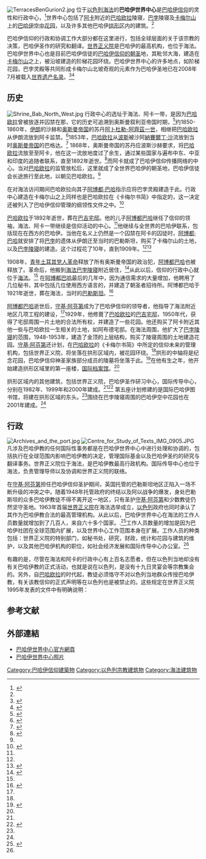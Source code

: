 {{巴哈伊}}
[[File:TerracesBenGurion2.jpg|thumb]]
{{coord|32|48|52|N|34|59|13|E|display=title|region:IL_type:landmark_source:dewiki}}
{{for|巴哈伊世界中心的建筑|巴哈伊世界中心群楼}}
位于[[以色列|以色列]][[海法|海法]]的'''巴哈伊世界中心'''是[[巴哈伊信仰|巴哈伊信仰]]的灵性和行政中心，<ref name="PSmith">{{cite encyclopedia |last= Smith |first= Peter |encyclopedia= A concise encyclopedia of the Bahá'í Faith |title= Bahá'í World Centre |year= 2000 |publisher=Oneworld Publications |location= Oxford |isbn= 1-85168-184-1 |pages= 71–72}}</ref>世界中心包括了[[阿卡_(以色列)|阿卡]]附近的[[巴哈欧拉|巴哈欧拉]]陵寝，[[巴孛|巴孛]]陵寝及[[卡梅尔山|卡梅尔山]]上的[[巴哈伊空中花园|巴哈伊空中花园]]，以及许多其他巴哈伊[[拱形区|拱形区]]内的建筑。<ref name="PSmith"/>  

巴哈伊信仰的行政和协调工作大部分都在这里进行，包括全球层面的关于该宗教的决策，巴哈伊圣作的研究和翻译。[[世界正义院|世界正义院]]是巴哈伊的最高机构，也位于海法。巴哈伊世界中心也是目前巴哈伊信徒的[[朝圣|巴哈伊信仰的朝圣]]地，其毗邻大海，建造在[[卡梅尔山|卡梅尔山]]之上，被沿坡建造的阶梯花园环绕。巴哈伊世界中心的许多地点，如阶梯花园，巴孛灵殿等共同形成卡梅尔山北坡奇观的元素作为巴哈伊圣地已在2008年7月被载入[[世界遗产名录|世界遗产名录]]。<ref>{{cite web | url = http://whc.unesco.org/en/news/452 | accessdate = 2008-07-08 | date = 2008-07-08 | title = Three new sites inscribed on UNESCO’s World Heritage List | author = UNESCO World Heritage Centre | archive-date = 2019-09-28 | archive-url = https://web.archive.org/web/20190928171711/http://whc.unesco.org/en/news/452/ | dead-url = no }}</ref><ref>{{cite web | url = http://whc.unesco.org/archive/2007/whc07-31com-8be.pdf | title = Convention concerning the protection of the world cultural and natural heritage | pages = p. 34 | author = World Heritage Committee | date = 2007-07-02 | accessdate = 2008-07-08 | archive-date = 2016-03-04 | archive-url = https://web.archive.org/web/20160304025833/http://whc.unesco.org/archive/2007/whc07-31com-8be.pdf | dead-url = no }}</ref>

== 历史 ==
[[File:Shrine_Bab_North_West.jpg|thumb]]
行政中心的选址于海法、阿卡一带，是因为[[巴哈欧拉|巴哈欧拉]]曾被放逐并囚禁在那，它的历史可追溯到奥斯曼叙利亚帝国时期，<ref name="chehabi_190">{{Harvnb|Chehabi|2008|pp=190–194}}</ref>约1850-1860年，[[伊朗|伊朗]]的沙赫和[[奥斯曼帝国|奥斯曼帝国]]的苏丹[[阿卜杜勒-阿齊茲一世|阿卜杜勒-阿齊茲一世]]，相继把[[巴哈欧拉|巴哈欧拉]]从伊朗流放到阿卡监禁。<ref name="buck">{{Harvnb|Buck|2003|pp=83–106}}</ref>1853年，[[巴哈欧拉|巴哈欧拉]]从[[伊朗|波斯]]被沙阿[[納賽爾丁·沙|納賽爾丁·沙]]流放到当时[[奥斯曼帝国|奥斯曼帝国]]的巴格达。<ref name="balyuziA99">{{Harvnb|Balyuzi|2001|p=99}}</ref> 1868年，奥斯曼帝国的苏丹应波斯沙赫要求，将[[巴哈欧拉|巴哈欧拉]]流放至至阿卡，他在这一流放地度过了余生，通过某些国家与遍布中东、中亚和印度的追随者联系，直至1892年逝世。<ref>{{Harvnb|Taherzadeh|1977|pp=56–58}}</ref>而阿卡就成了巴哈伊信仰传播网络的中心。当对[[巴哈欧拉|巴哈欧拉]]的监管放松后，这里就成了全世界巴哈伊的朝圣地，巴哈伊信徒会长途旅行至此地，以朝见巴哈欧拉。<ref name="PSmith"/>

在对海法访问期间巴哈欧拉向其子[[阿博都·巴哈|阿博都·巴哈]]指示应将巴孛灵殿建造于此。行政中心建造在卡梅尔山之上同样也是巴哈欧拉在《卡梅尔书简》中指定的，这一决定还被列入了巴哈伊信仰管理的纲领性文件之中。<ref name="PSmith2">{{cite encyclopedia |last= Smith |first= Peter |encyclopedia= A concise encyclopedia of the Bahá'í Faith |title= Arc, buildings of |year= 2000 |publisher=Oneworld Publications |location= Oxford |isbn= 1-85168-184-1 |pages= 45–46}}</ref>

[[巴哈欧拉|巴哈欧拉]]于1892年逝世，葬在[[巴吉宅邸|巴吉宅邸]]。他的儿子[[阿博都巴哈|阿博都巴哈]]继任了信仰的领袖，海法、阿卡一带继续是信仰活动的中心。<ref name="PSmith"/>他继续与全世界的巴哈伊联系，包括现在在西方的巴哈伊。当他在名义上仍然是一个囚禁在阿卡的囚徒时，[[阿博都·巴哈|阿博都·巴哈]]就安排了将[[巴孛|巴孛]]的遗体从伊朗迁至当时的巴勒斯坦，购买了卡梅尔山的土地，以及[[巴孛陵寝|巴孛陵寝]]的建造。这个过程花了10年，直到1909年。<ref name="PSmith"/><ref name="b_p90-93">{{harvnb|Balyuzi|2001|pp=90–93}}</ref>

1908年，[[青年土耳其党人革命|青年土耳其党人革命]]释放了所有奥斯曼帝国的政治犯，[[阿博都巴哈|阿博都巴哈]]也被释放了。革命后，他搬到[[海法|海法]][[巴孛陵寝|巴孛陵寝]]附近居住，<ref name="b_p131">{{harvnb|Balyuzi|2001|p=131}}</ref>从此以后，信仰的行政中心就位于[[海法|海法]]。<ref name="PSmith"/> 在[[阿博都巴哈|阿博都巴哈]]最后的几年中，因为通信需求的大量增加，他聘用了几位秘书，其中包括几位使用西方语言的，并建造了朝圣者招待所。阿博都巴哈于1921年逝世，葬在海法，当时的[[巴勒斯坦|巴勒斯坦]]。<ref name="balyuziA452">{{Harvnb|Balyuzi|2001|p=452}}</ref> 

[[阿博都巴哈|阿博都巴哈]]逝世后，[[守基·阿芬第|守基·阿芬第]]成为了巴哈伊信仰的领导者，他指导了海法附近地区几项工程的建设，<ref name="PSmith"/>1929年，他修葺了[[巴哈欧拉|巴哈欧拉]]的[[巴吉宅邸|巴吉宅邸]]，1950年代，获得了宅邸周围一片土地的合法所有权，并建造了一些花园。他还购买了阿卡附近其他一些与巴哈欧拉一生相关的土地，如阿布德宅邸。在海法周围，他扩大了[[巴孛陵寝|巴孛陵寝]]的范围，1948-1953年，建造了金顶的上层结构，购买了陵寝周围的土地建造花园。[[守基·阿芬第|守基·阿芬第]]还计划，在[[巴哈欧拉|巴哈欧拉]]的《卡梅尔书简》中所定的信仰未来的管理机构，包括世界正义院，将坐落在拱形区域内，被花园环绕。<ref name="PSmith2"/>拱形的中轴将是纪念花园，巴哈伊信仰神圣家族部分成员的陵墓将坐落于此。<ref>{{Harvnb|Rabbani|1969|p=261}}</ref>在他有生之年，他开始建造拱形区域里的第一座楼，[[巴哈伊世界中心群楼#国际档案馆|国际档案馆]]。<ref name="PSmith"/>

拱形区域内的其他建筑，包括世界正义院，巴哈伊圣作研习中心，国际传导中心，分别在1982年、1999年和2000年建成。<ref name="PSmith2"/><ref name="PSmith3">{{Harvnb|Smith|2008|p=74}}</ref> 第五座计划修建的是国际巴哈伊图书馆，将建在拱形区域的东头。<ref name="PSmith3"/>围绕在巴孛陵寝周围的巴哈伊空中花园也在2001年建成。<ref name="PSmith3"/>

== 行政 ==
[[File:Archives_and_the_port.jpg|thumb]]
[[File:Centre_for_Study_of_Texts_IMG_0905.JPG|thumb]]
{{main|世界正义院}}
凡涉及巴哈伊教的任何国际性事务都是在巴哈伊世界中心中进行处理和协调的，包括执行在全球范围内影响巴哈伊教的决定，管理国际基金以及巴哈伊圣约的研究与翻译事务。世界正义院位于海法，是巴哈伊教最高行政机构。国际传导中心也位于海法，负责管理导师以及协调和世界正义院的联络。

在[[守基·阿芬第|守基·阿芬第]]担任巴哈伊信仰圣护期间，英国托管的巴勒斯坦地区正陷入一场不断升级的冲突之中。随着1948年托管政府的终结以及阿以战争的爆发，身处巴勒斯坦的众多巴哈伊教徒不得不离开这一地区，只有圣护[[守基·阿芬第|守基·阿芬第]]和少数教徒仍然坚守圣地。1963年首届[[世界正义院|世界正义院]]在海法选举成立，[[以色列|以色列]]政府也同时承认了其作为巴哈伊教合法的最高管理机构。从此以后，巴哈伊世界中心在海法的工作人员数量就增加到了几百人，来自六十多个国家。.<ref name="PSmith4">{{Harvnb|Smith|2008|p=75}}</ref>工作人员数量的增加是因为巴哈伊社团在全球范围内扩展，以及世界中心工作范围本身在扩展。工作人员的种类包括：世界正义院的特别部门，如秘书处，研究，财政，统计和花园与建筑的维护，以及其他巴哈伊机构的职位，如社会经济发展和国际传导中心办公室。<ref name="PSmith4"/>

有趣的是，尽管在海法和阿卡的行政中心有上百名志愿者，但在以色列当地却没有有关巴哈伊教的正式活动，也就是说在以色列，是没有十九日灵宴会等宗教集会的。另外，自[[巴哈欧拉|巴哈欧拉]]的时代起，教徒必须恪守不对以色列当地群众传授巴哈伊教，有关该教信仰的正式声明等在以色列也是被禁止的。这些规定在世界正义院1995年发表的文件中有明确说明：

{{cquote|……以色列民众可以接触巴哈伊教的相关信息，以及它的历史和基本教义，很多以色列图书馆都配置有关巴哈伊教的书籍，我们也欢迎以色列民众游览灵殿及周围的花园。但是，教徒必须恪守自从巴哈欧拉时代起的严格政策规定，不对以色列当地群众传授巴哈伊教，同样，如果境外的以色列人打算回国的话，也不能向他们传授。若以色列民众问起有关（巴哈伊）信仰的问题，教徒可以回答，但只能提供事实信息，不能使用能够进一步激起他们兴趣的表述。”<ref>{{Citation | last = 世界正义院 | author-link = 世界正义院 | title = Teaching the Faith in Israel | year = 1995-06-23 | url = http://bahai-library.com/index.php5?file=uhj_teaching_in_israel.html | accessdate = 2007-06-30 }}</ref>}}

==参考文献==
{{Reflist}}

== 外部連結 ==
{{commons|Bahá'í World Centre|Bahá'í World Centre}}
* [http://www.bahai.org 巴哈伊世界中心官方網頁] {{Wayback|url=http://www.bahai.org/ |date=20150904043121 }}
* [https://web.archive.org/web/20181218071030/http://www.bahaipictures.com/ 巴哈伊世界中心照片]

[[Category:巴哈伊信仰建築物|Category:巴哈伊信仰建築物]]
[[Category:以色列宗教建筑物|Category:以色列宗教建筑物]]
[[Category:海法建筑物|Category:海法建筑物]]
